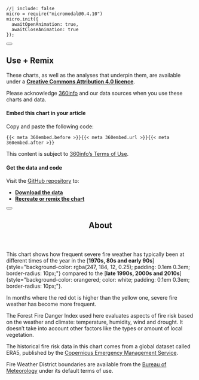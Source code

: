 <!-- initialise miromodal.js -->

```ojs
//| include: false
micro = require("micromodal@0.4.10")
micro.init({
  awaitOpenAnimation: true,
  awaitCloseAnimation: true
});
```

::::::: {#modal-useremix .modal .micromodal-slide aria-hidden="true"}
:::::: {.modal__overlay tabindex="-1" data-micromodal-close="true"}
::::: {.modal__container role="dialog" aria-modal="true" aria-labelledby="modal-useremix-title"}

<button class="modal__close" aria-label="Close modal" data-micromodal-close></button>

:::: {#modal-useremix-content}
## Use + Remix

These charts, as well as the analyses that underpin them, are available under a [**Creative Commons Attribution 4.0 licence**](https://creativecommons.org/licenses/by/4.0).

Please acknowledge [360info](https://360info.org) and our data sources when you use these charts and data.

#### Embed this chart in your article

Copy and paste the following code:

::: {.embedcode}
```
{{< meta 360embed.before >}}{{< meta 360embed.url >}}{{< meta 360embed.after >}}
```

:::

This content is subject to [360info's Terms of Use](https://newshub.360info.org/page/terms).

#### Get the data and code

Visit the [GitHub repository](https://github.com/360-info/report-template/tree/main/data) to:

* [**Download the data**](https://github.com/360-info/report-template/tree/main/data)
* [**Recreate or remix the chart**](https://github.com/360-info/report-template)
::::

:::::
::::::
:::::::

<!-- notes dialog -->

::::::: {#modal-about .modal .micromodal-slide aria-hidden="true"}
:::::: {.modal__overlay tabindex="-1" data-micromodal-close="true"}
::::: {.modal__container role="dialog" aria-modal="true" aria-labelledby="modal-about-title"}

<button class="modal__close" aria-label="Close modal" data-micromodal-close></button>

<header>
## About {#modal-about-title}
</header>

:::: {#modal-about-content}
This chart shows how frequent severe fire weather has typically been at different times of the year in the [**1970s, 80s and early 90s**]{style=\"background-color: rgba(247, 184, 12, 0.25); padding: 0.1em 0.3em; border-radius: 10px;\"} compared to the [**late 1990s, 2000s and 2010s**]{style=\"background-color: orangered; color: white; padding: 0.1em 0.3em; border-radius: 10px;\"}.

In months where the red dot is higher than the yellow one, severe fire weather has become more frequent.

The Forest Fire Danger Index used here evaluates aspects of fire risk based on the weather and climate: temperature, humidity, wind and drought. It doesn't take into account other factors like the types or amount of local vegetation.

The historical fire risk data in this chart comes from a global dataset called ERA5, published by the [Copernicus Emergency Management Service](https://cds.climate.copernicus.eu/cdsapp#!/dataset/cems-fire-historical-v1?tab=form).

Fire Weather District boundaries are available from the [Bureau of Meteorology](http://bom.gov.au) under its default terms of use.
::::

:::::
::::::
:::::::
